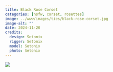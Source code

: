 ```yaml
---
title: Black Rose Corset
categories: [nsfw, corset, rosettes]
image: ../www/images/ties/black-rose-corset.jpg
image-alt: ""
date: 2024-11-20
credits: 
  design: Setonix
  rigger: Setonix
  model: Setonix
  photo: Setonix
---
```


![](../www/images/ties/black-rose-corset.jpg)
